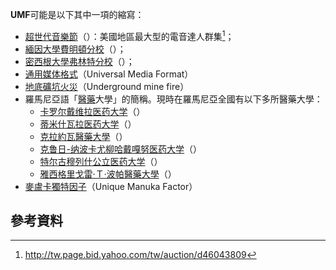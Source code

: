 '''UMF'''可能是以下其中一項的縮寫：
* [[超世代音樂節|超世代音樂節]]（{{lang|en|Ultra Music Festival}}）：美國地區最大型的電音達人群集<ref>http://tw.page.bid.yahoo.com/tw/auction/d46043809{{Dead link|date=2020年6月 |bot=InternetArchiveBot |fix-attempted=yes }}</ref>；
* [[緬因大學費明頓分校|緬因大學費明頓分校]]（{{link-en|University of Maine at Farmington|University of Maine at Farmington}}）；
* [[密西根大學弗林特分校|密西根大學弗林特分校]]（{{lang|en|University of Michigan–Flint}}）；
* [[通用媒体格式|通用媒体格式]]（Universal Media Format）
* [[地底礦坑火災|地底礦坑火災]]（Underground mine fire）
* 羅馬尼亞語「[[醫學|醫]][[藥學|藥]]大學」的簡稱。現時在羅馬尼亞全國有以下多所醫藥大學：
** [[卡罗尔戴维拉医药大学|卡罗尔戴维拉医药大学]]（{{lang|ro|Carol Davila University of Medicine and Pharmacy}}）
**[[蒂米什瓦拉医药大学|蒂米什瓦拉医药大学]]（{{lang|ro|Victor Babeş University of Medicine and Pharmacy, Timişoara}}）
**[[克拉約瓦醫藥大學|克拉約瓦醫藥大學]]（{{lang|ro|University of Medicine and Pharmacy of Craiova}}）
**[[克鲁日-纳波卡尤柳哈戴嘎努医药大学|克鲁日-纳波卡尤柳哈戴嘎努医药大学]]（{{lang|ro|Iuliu Haţieganu University of Medicine and Pharmacy, Cluj-Napoca}}）
**[[特尔古穆列什公立医药大学|特尔古穆列什公立医药大学]]（{{lang|ro|University of Medicine and Pharmacy of Târgu Mureş}}）
**[[雅西格里戈雷·Ｔ·波帕醫藥大學|雅西格里戈雷·Ｔ·波帕醫藥大學]]（{{lang|ro|Grigore T. Popa University of Medicine and Pharmacy, Iaşi}}）
*[[麥盧卡獨特因子|麥盧卡獨特因子]]（Unique Manuka Factor）

== 參考資料 ==
{{Reflist}}

{{disambig|cat=三字拉丁字母縮寫消歧義}}